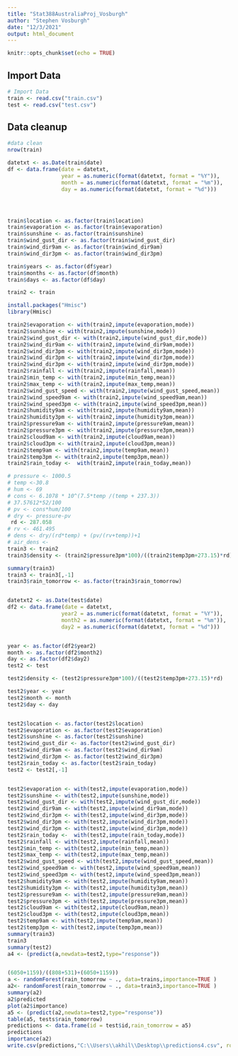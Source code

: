 ```yaml
---
title: "Stat388AustraliaProj_Vosburgh"
author: "Stephen Vosburgh"
date: "12/3/2021"
output: html_document
---
```


```r
knitr::opts_chunk$set(echo = TRUE)
```

## Import Data

```r
# Import Data
train <- read.csv("train.csv")
test <- read.csv("test.csv")
```


## Data cleanup

```r
#data clean
nrow(train)

datetxt <- as.Date(train$date)
df <- data.frame(date = datetxt,
                 year = as.numeric(format(datetxt, format = "%Y")),
                 month = as.numeric(format(datetxt, format = "%m")),
                 day = as.numeric(format(datetxt, format = "%d")))




train$location <- as.factor(train$location)
train$evaporation <- as.factor(train$evaporation)
train$sunshine <- as.factor(train$sunshine)
train$wind_gust_dir <- as.factor(train$wind_gust_dir)
train$wind_dir9am <- as.factor(train$wind_dir9am)
train$wind_dir3pm <- as.factor(train$wind_dir3pm)

train$years <- as.factor(df$year)
train$months <- as.factor(df$month)
train$days <- as.factor(df$day)

train2 <- train

install.packages("Hmisc")
library(Hmisc)

train2$evaporation <- with(train2,impute(evaporation,mode))
train2$sunshine <- with(train2,impute(sunshine,mode))
train2$wind_gust_dir <- with(train2,impute(wind_gust_dir,mode))
train2$wind_dir9am <- with(train2,impute(wind_dir9am,mode))
train2$wind_dir3pm <- with(train2,impute(wind_dir3pm,mode))
train2$wind_dir3pm <- with(train2,impute(wind_dir3pm,mode))
train2$wind_dir3pm <- with(train2,impute(wind_dir3pm,mode))
train2$rainfall <- with(train2,impute(rainfall,mean))
train2$min_temp <- with(train2,impute(min_temp,mean))
train2$max_temp <- with(train2,impute(max_temp,mean))
train2$wind_gust_speed <- with(train2,impute(wind_gust_speed,mean))
train2$wind_speed9am <- with(train2,impute(wind_speed9am,mean))
train2$wind_speed3pm <- with(train2,impute(wind_speed3pm,mean))
train2$humidity9am <- with(train2,impute(humidity9am,mean))
train2$humidity3pm <- with(train2,impute(humidity3pm,mean))
train2$pressure9am <- with(train2,impute(pressure9am,mean))
train2$pressure3pm <- with(train2,impute(pressure3pm,mean))
train2$cloud9am <- with(train2,impute(cloud9am,mean))
train2$cloud3pm <- with(train2,impute(cloud3pm,mean))
train2$temp9am <- with(train2,impute(temp9am,mean))
train2$temp3pm <- with(train2,impute(temp3pm,mean))
train2$rain_today <-  with(train2,impute(rain_today,mean))

# pressure <- 1000.5
# temp <-30.8
# hum <- 69
# cons <- 6.1078 * 10^(7.5*temp /(temp + 237.3))
# 37.57612*52/100
# pv <- cons*hum/100
# dry <- pressure-pv
 rd <- 287.058
# rv <- 461.495
# dens <- dry/(rd*temp) + (pv/(rv+temp))+1
# air_dens <- 
train3 <- train2
train3$density <- (train2$pressure3pm*100)/((train2$temp3pm+273.15)*rd)

summary(train3)
train3 <- train3[,-1]
train3$rain_tomorrow <- as.factor(train3$rain_tomorrow)


datetxt2 <- as.Date(test$date)
df2 <- data.frame(date = datetxt,
                 year2 = as.numeric(format(datetxt, format = "%Y")),
                 month2 = as.numeric(format(datetxt, format = "%m")),
                 day2 = as.numeric(format(datetxt, format = "%d")))


year <- as.factor(df2$year2)
month <- as.factor(df2$month2)
day <- as.factor(df2$day2)
test2 <- test

test2$density <- (test2$pressure3pm*100)/((test2$temp3pm+273.15)*rd)

test2$year <- year
test2$month <- month
test2$day <- day


test2$location <- as.factor(test2$location)
test2$evaporation <- as.factor(test2$evaporation)
test2$sunshine <- as.factor(test2$sunshine)
test2$wind_gust_dir <- as.factor(test2$wind_gust_dir)
test2$wind_dir9am <- as.factor(test2$wind_dir9am)
test2$wind_dir3pm <- as.factor(test2$wind_dir3pm)
test2$rain_today <- as.factor(test2$rain_today)
test2 <- test2[,-1]


test2$evaporation <- with(test2,impute(evaporation,mode))
test2$sunshine <- with(test2,impute(sunshine,mode))
test2$wind_gust_dir <- with(test2,impute(wind_gust_dir,mode))
test2$wind_dir9am <- with(test2,impute(wind_dir9am,mode))
test2$wind_dir3pm <- with(test2,impute(wind_dir3pm,mode))
test2$wind_dir3pm <- with(test2,impute(wind_dir3pm,mode))
test2$wind_dir3pm <- with(test2,impute(wind_dir3pm,mode))
test2$rain_today <-  with(test2,impute(rain_today,mode))
test2$rainfall <- with(test2,impute(rainfall,mean))
test2$min_temp <- with(test2,impute(min_temp,mean))
test2$max_temp <- with(test2,impute(max_temp,mean))
test2$wind_gust_speed <- with(test2,impute(wind_gust_speed,mean))
test2$wind_speed9am <- with(test2,impute(wind_speed9am,mean))
test2$wind_speed3pm <- with(test2,impute(wind_speed3pm,mean))
test2$humidity9am <- with(test2,impute(humidity9am,mean))
test2$humidity3pm <- with(test2,impute(humidity3pm,mean))
test2$pressure9am <- with(test2,impute(pressure9am,mean))
test2$pressure3pm <- with(test2,impute(pressure3pm,mean))
test2$cloud9am <- with(test2,impute(cloud9am,mean))
test2$cloud3pm <- with(test2,impute(cloud3pm,mean))
test2$temp9am <- with(test2,impute(temp9am,mean))
test2$temp3pm <- with(test2,impute(temp3pm,mean))
summary(train3)
train3
summary(test2)
a4 <- (predict(a,newdata=test2,type="response"))


(6050+1159)/((808+531)+(6050+1159))
a <- randomForest(rain_tomorrow ~ ., data=trains,importance=TRUE )
a2<- randomForest(rain_tomorrow ~ ., data=train3,importance=TRUE )
summary(a2)
a2$predicted
plot(a2$importance)
a5 <- (predict(a2,newdata=test2,type="response"))
table(a5, tests$rain_tomorrow)
predictions <- data.frame(id = test$id,rain_tomorrow = a5)
predictions
importance(a2)
write.csv(predictions,"C:\\Users\\akhil\\Desktop\\predictions4.csv", row.names = FALSE)

```

